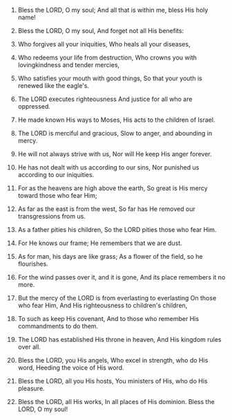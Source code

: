 
1. Bless the LORD, O my soul; And all that is within me, bless His holy name!

2. Bless the LORD, O my soul, And forget not all His benefits:

3. Who forgives all your iniquities, Who heals all your diseases,

4. Who redeems your life from destruction, Who crowns you with lovingkindness and tender mercies,

5. Who satisfies your mouth with good things, So that your youth is renewed like the eagle's.

6. The LORD executes righteousness And justice for all who are oppressed.

7. He made known His ways to Moses, His acts to the children of Israel.

8. The LORD is merciful and gracious, Slow to anger, and abounding in mercy.

9. He will not always strive with us, Nor will He keep His anger forever.

10. He has not dealt with us according to our sins, Nor punished us according to our iniquities.

11. For as the heavens are high above the earth, So great is His mercy toward those who fear Him;

12. As far as the east is from the west, So far has He removed our transgressions from us.

13. As a father pities his children, So the LORD pities those who fear Him.

14. For He knows our frame; He remembers that we are dust.

15. As for man, his days are like grass; As a flower of the field, so he flourishes.

16. For the wind passes over it, and it is gone, And its place remembers it no more.

17. But the mercy of the LORD is from everlasting to everlasting On those who fear Him, And His righteousness to children's children,

18. To such as keep His covenant, And to those who remember His commandments to do them.

19. The LORD has established His throne in heaven, And His kingdom rules over all.

20. Bless the LORD, you His angels, Who excel in strength, who do His word, Heeding the voice of His word.

21. Bless the LORD, all you His hosts, You ministers of His, who do His pleasure.

22. Bless the LORD, all His works, In all places of His dominion. Bless the LORD, O my soul!


